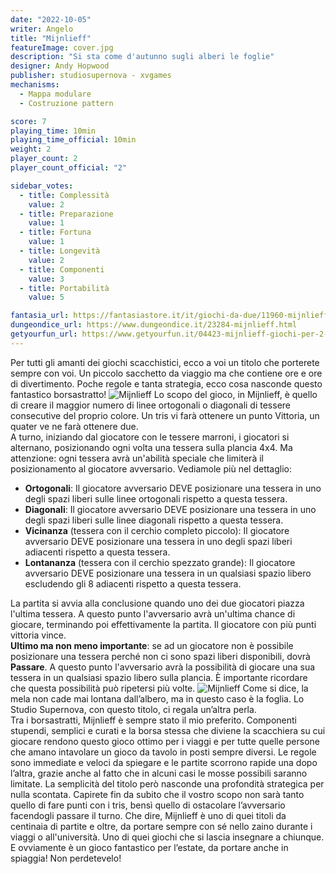 ```yaml
---
date: "2022-10-05"
writer: Angelo
title: "Mijnlieff"
featureImage: cover.jpg
description: "Si sta come d'autunno sugli alberi le foglie"
designer: Andy Hopwood
publisher: studiosupernova - xvgames
mechanisms:
  - Mappa modulare
  - Costruzione pattern

score: 7
playing_time: 10min
playing_time_official: 10min
weight: 2
player_count: 2
player_count_official: "2"

sidebar_votes:
  - title: Complessità
    value: 2
  - title: Preparazione
    value: 1
  - title: Fortuna
    value: 1
  - title: Longevità
    value: 2
  - title: Componenti
    value: 3
  - title: Portabilità
    value: 5

fantasia_url: https://fantasiastore.it/it/giochi-da-due/11960-mijnlieff.html
dungeondice_url: https://www.dungeondice.it/23284-mijnlieff.html
getyourfun_url: https://www.getyourfun.it/04423-mijnlieff-giochi-per-2-giocatori.html
---
```


<Setting>
Per tutti gli amanti dei giochi scacchistici, ecco a voi un titolo che porterete sempre con voi. Un piccolo sacchetto da viaggio ma che contiene ore e ore di divertimento. Poche regole e tanta strategia, ecco cosa nasconde questo fantastico borsastratto!
</Setting>



<img src="./game1.jpg" alt="Mijnlieff" />

<Rules>
Lo scopo del gioco, in Mijnlieff, è quello di creare il maggior numero di linee ortogonali o diagonali di tessere consecutive del proprio colore. Un tris vi farà ottenere un punto Vittoria, un quater ve ne farà ottenere due. <br/>
A turno, iniziando dal giocatore con le tessere marroni, i giocatori si alternano, posizionando ogni volta una tessera sulla plancia 4x4. Ma attenzione: ogni tessera avrà un'abilità speciale che limiterà il posizionamento al giocatore avversario. Vediamole più nel dettaglio:
<ul>
<li><strong>Ortogonali</strong>: Il giocatore avversario DEVE posizionare una tessera in uno degli spazi liberi sulle linee ortogonali rispetto a questa tessera. </li>
<li><strong>Diagonali</strong>: Il giocatore avversario DEVE posizionare una tessera in uno degli spazi liberi sulle linee diagonali rispetto a questa tessera. </li>
<li><strong>Vicinanza</strong> (tessera con il cerchio completo piccolo): Il giocatore avversario DEVE posizionare una tessera in uno degli spazi liberi adiacenti rispetto a questa tessera. </li>
<li><strong>Lontananza</strong> (tessera con il cerchio spezzato grande): Il giocatore avversario DEVE posizionare una tessera in un qualsiasi spazio libero escludendo gli 8 adiacenti rispetto a questa tessera. </li>
</ul>
La partita si avvia alla conclusione quando uno dei due giocatori piazza l'ultima tessera. A questo punto l'avversario avrà un'ultima chance di giocare, terminando poi effettivamente la partita. Il giocatore con più punti vittoria vince. <br/>
<strong>Ultimo ma non meno importante</strong>: se ad un giocatore non è possibile posizionare una tessera perché non ci sono spazi liberi disponibili, dovrà <strong>Passare</strong>. A questo punto l'avversario avrà la possibilità di giocare una sua tessera in un qualsiasi spazio libero sulla plancia. È importante ricordare che questa possibilità può ripetersi più volte.

</Rules>

<img src="./game2.jpg" alt="Mijnlieff" />


<Feedback>
Come si dice, la mela non cade mai lontana dall’albero, ma in questo caso è la foglia. Lo Studio Supernova, con questo titolo, ci regala un’altra perla.<br/>
Tra i borsastratti, Mijnlieff è sempre stato il mio preferito. Componenti stupendi, semplici e curati e la borsa stessa che diviene la scacchiera su cui giocare rendono questo gioco ottimo per i viaggi e per tutte quelle persone che amano intavolare un gioco da tavolo in posti sempre diversi. Le regole sono immediate e veloci da spiegare e le partite scorrono rapide una dopo l’altra, grazie anche al fatto che in alcuni casi le mosse possibili saranno limitate. La semplicità del titolo però nasconde una profondità strategica per nulla scontata. Capirete fin da subito che il vostro scopo non sarà tanto quello di fare punti con i tris, bensì quello di ostacolare l’avversario facendogli passare il turno. 
Che dire, Mijnlieff è uno di quei titoli da centinaia di partite e oltre, da portare sempre con sé nello zaino durante i viaggi o all'università. Uno di quei giochi che si lascia insegnare a chiunque. E ovviamente è un gioco fantastico per l’estate, da portare anche in spiaggia!
Non perdetevelo!
</Feedback>





